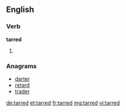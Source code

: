 ==English==

===Verb===
'''tarred'''

# {{past of|tar}}

===Anagrams===
* [[darter]]
* [[retard]]
* [[trader]]

[[de:tarred]]
[[et:tarred]]
[[fr:tarred]]
[[mg:tarred]]
[[vi:tarred]]